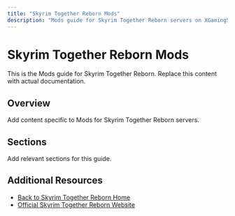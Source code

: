 ```yaml
---
title: "Skyrim Together Reborn Mods"
description: "Mods guide for Skyrim Together Reborn servers on XGamingServer"
---
```


# Skyrim Together Reborn Mods

This is the Mods guide for Skyrim Together Reborn. Replace this content with actual documentation.

## Overview

Add content specific to Mods for Skyrim Together Reborn servers.

## Sections

Add relevant sections for this guide.

## Additional Resources

- [Back to Skyrim Together Reborn Home](./index)
- [Official Skyrim Together Reborn Website](https://example.com)
